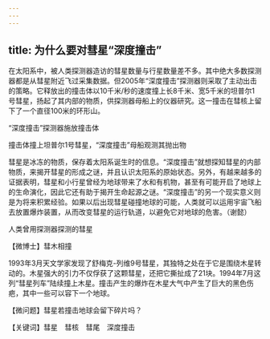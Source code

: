 ```yaml
---
---
---
```

title: 为什么要对彗星“深度撞击”
---




在太阳系中，被人类探测器造访的彗星数量与行星数量差不多。其中绝大多数探测器都是从彗星附近飞过采集数据。但2005年“深度撞击”探测器则采取了主动出击的策略。它释放出的撞击体以10千米/秒的速度撞上长8千米、宽5千米的坦普尔1号彗星，扬起了其内部的物质，供探测器母船上的仪器研究。这一撞击在彗核上留下了一个直径100米的环形山。

“深度撞击”探测器施放撞击体



撞击体撞上坦普尔1号彗星，“深度撞击”母船观测其抛出物



彗星是冰冻的物质，保存着太阳系诞生时的信息。“深度撞击”就想探知彗星的内部物质，来揭开彗星的形成之谜，并且认识太阳系的原始状态。另外，有越来越多的证据表明，彗星和小行星曾经为地球带来了水和有机物，甚至有可能开启了地球上的生命演化，因此它还有助于揭开生命起源之谜。“深度撞击”的另一个现实意义则是为将来积累经验。如果以后出现彗星碰撞地球的可能，人类就可以运用宇宙飞船去放置爆炸装置，从而改变彗星的运行轨道，以避免它对地球的危害。（谢懿）

人类曾用探测器探测的彗星





【微博士】彗木相撞

1993年3月天文学家发现了舒梅克-列维9号彗星，其独特之处在于它是围绕木星转动的。木星强大的引力不仅俘获了这颗彗星，还把它撕扯成了21块。1994年7月这列“彗星列车”陆续撞上木星。撞击产生的爆炸在木星大气中产生了巨大的黑色伤疤，其中一些可以容下一个地球。

【微问题】彗星若撞击地球会留下碎片吗？

【关键词】彗星　彗核　彗尾　深度撞击